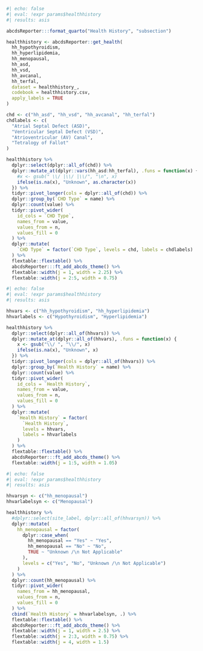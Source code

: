 ```r
#| echo: false
#| eval: !expr params$healthhistory
#| results: asis

abcdsReporter:::format_quarto("Health History", "subsection")

healthhistory <- abcdsReporter::get_health(
  hh_hypothyroidism,
  hh_hyperlipidemia,
  hh_menopausal,
  hh_asd,
  hh_vsd,
  hh_avcanal,
  hh_terfal,
  dataset = healthhistory_,
  codebook = healthhistory.csv,
  apply_labels = TRUE
)

chd <- c("hh_asd", "hh_vsd", "hh_avcanal", "hh_terfal")
chdlabels <- c(
  "Atrial Septal Defect (ASD)",
  "Ventricular Septal Defect (VSD)",
  "Atrioventricular (AV) Canal",
  "Tetralogy of Fallot"
)

healthhistory %>%
  dplyr::select(dplyr::all_of(chd)) %>%
  dplyr::mutate_at(dplyr::vars(hh_asd:hh_terfal), .funs = function(x) {
    #x <- gsub(" \\/ |\\/ |\\/", "\n", x)
    ifelse(is.na(x), "Unknown", as.character(x))
  }) %>%
  tidyr::pivot_longer(cols = dplyr::all_of(chd)) %>%
  dplyr::group_by(`CHD Type` = name) %>%
  dplyr::count(value) %>%
  tidyr::pivot_wider(
    id_cols = `CHD Type`,
    names_from = value,
    values_from = n,
    values_fill = 0
  ) %>%
  dplyr::mutate(
    `CHD Type` = factor(`CHD Type`, levels = chd, labels = chdlabels)
  ) %>%
  flextable::flextable() %>%
  abcdsReporter:::ft_add_abcds_theme() %>%
  flextable::width(j = 1, width = 2.25) %>%
  flextable::width(j = 2:5, width = 0.75)

```


```r
#| echo: false
#| eval: !expr params$healthhistory
#| results: asis

hhvars <- c("hh_hypothyroidism", "hh_hyperlipidemia")
hhvarlabels <- c("Hypothyroidism", "Hyperlipidemia")

healthhistory %>%
  dplyr::select(dplyr::all_of(hhvars)) %>%
  dplyr::mutate_at(dplyr::all_of(hhvars), .funs = function(x) {
    x <- gsub("\\/ ", "\\/", x)
    ifelse(is.na(x), "Unknown", x)
  }) %>%
  tidyr::pivot_longer(cols = dplyr::all_of(hhvars)) %>%
  dplyr::group_by(`Health History` = name) %>%
  dplyr::count(value) %>%
  tidyr::pivot_wider(
    id_cols = `Health History`,
    names_from = value,
    values_from = n,
    values_fill = 0
  ) %>%
  dplyr::mutate(
    `Health History` = factor(
      `Health History`,
      levels = hhvars,
      labels = hhvarlabels
    )
  ) %>%
  flextable::flextable() %>%
  abcdsReporter:::ft_add_abcds_theme() %>%
  flextable::width(j = 1:5, width = 1.05)

```


```r
#| echo: false
#| eval: !expr params$healthhistory
#| results: asis

hhvarsyn <- c("hh_menopausal")
hhvarlabelsyn <- c("Menopausal")

healthhistory %>%
  #dplyr::select(site_label, dplyr::all_of(hhvarsyn)) %>%
  dplyr::mutate(
    hh_menopausal = factor(
      dplyr::case_when(
        hh_menopausal == "Yes" ~ "Yes",
        hh_menopausal == "No" ~ "No",
        TRUE ~ "Unknown /\n Not Applicable"
      ),
      levels = c("Yes", "No", "Unknown /\n Not Applicable")
    )
  ) %>%
  dplyr::count(hh_menopausal) %>%
  tidyr::pivot_wider(
    names_from = hh_menopausal,
    values_from = n,
    values_fill = 0
  ) %>%
  cbind(`Health History` = hhvarlabelsyn, .) %>%
  flextable::flextable() %>%
  abcdsReporter:::ft_add_abcds_theme() %>%
  flextable::width(j = 1, width = 2.5) %>%
  flextable::width(j = 2:3, width = 0.75) %>%
  flextable::width(j = 4, width = 1.5)

```